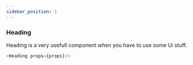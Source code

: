 ```yaml
---
sidebar_position: 1
---
```


### Heading 
Heading is a very usefull component when you have to use some Ui stuff.


```js title="Heading.js"
<Heading props={props}/>
```
